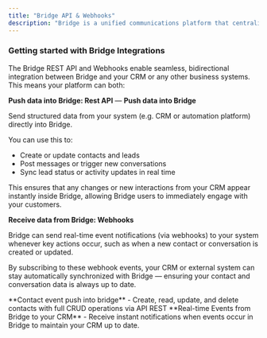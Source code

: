 ```yaml
---
title: "Bridge API & Webhooks"
description: "Bridge is a unified communications platform that centralizes conversations from multiple channels — such as WhatsApp Business, email, phone calls, OTA chats, and web forms — into one collaborative interface. Through this website, developers can integrate Bridge with other systems such as automation platforms, CRMs, lead management tools, and custom SaaS applications, enabling seamless data exchange and synchronized workflows between Bridge and their existing technology stack."
---
```


### **Getting started with Bridge Integrations**

The Bridge REST API and Webhooks enable seamless, bidirectional integration between Bridge and your CRM or any other business systems. This means your platform can both:

<Icon icon="code" color="#2563EB" size={20} /> **Push data into Bridge: Rest API** — **Push data into Bridge**

Send structured data from your system (e.g. CRM or automation platform) directly into Bridge.

You can use this to:

- Create or update contacts and leads
- Post messages or trigger new conversations
- Sync lead status or activity updates in real time

This ensures that any changes or new interactions from your CRM appear instantly inside Bridge, allowing Bridge users to immediately engage with your customers.

<Icon icon="webhook" color="#2563EB" size={20} /> **Receive data from Bridge: Webhooks**

Bridge can send real-time event notifications (via webhooks) to your system whenever key actions occur, such as when a new contact or conversation is created or updated.

By subscribing to these webhook events, your CRM or external system can stay automatically synchronized with Bridge — ensuring your contact and conversation data is always up to date.

<CardGroup cols={2}>
  <Card title="REST API" icon="code" href="/api-reference">
    **Contact event push into bridge** - Create, read, update, and delete contacts with full CRUD operations via API REST
  </Card>
  <Card title="Webhooks" icon="webhook" href="/api-reference/events-webhooks-outbound-from-bridge/receive-bridge-event-notifications">
    **Real-time Events from Bridge to your CRM** - Receive instant notifications when events occur in Bridge to maintain your CRM up to date.
  </Card>
</CardGroup>